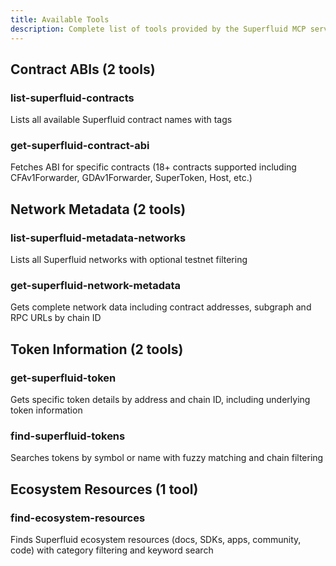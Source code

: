 ```yaml
---
title: Available Tools
description: Complete list of tools provided by the Superfluid MCP server
---
```


## Contract ABIs (2 tools)

### list-superfluid-contracts
Lists all available Superfluid contract names with tags

### get-superfluid-contract-abi
Fetches ABI for specific contracts (18+ contracts supported including CFAv1Forwarder, GDAv1Forwarder, SuperToken, Host, etc.)

## Network Metadata (2 tools)

### list-superfluid-metadata-networks
Lists all Superfluid networks with optional testnet filtering

### get-superfluid-network-metadata
Gets complete network data including contract addresses, subgraph and RPC URLs by chain ID

## Token Information (2 tools)

### get-superfluid-token
Gets specific token details by address and chain ID, including underlying token information

### find-superfluid-tokens
Searches tokens by symbol or name with fuzzy matching and chain filtering

## Ecosystem Resources (1 tool)

### find-ecosystem-resources
Finds Superfluid ecosystem resources (docs, SDKs, apps, community, code) with category filtering and keyword search